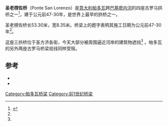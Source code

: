 {{Infobox Bridge
|bridge_name   = 圣老楞佐桥
|carries       = 圣方济各街 
|crosses       = [[巴基廖内河|巴基廖内河]]
|locale        = [[意大利|意大利]][[帕多瓦|帕多瓦]]
|design        = 拱桥
|material      = 石头
|spans         = 3
|mainspan      = 14.4 m
|length        = 53.30 m
|width         = 8.35 m
|open          = 公元前47-30年
|map_type = Italy
|lat        = 45.40611
|long       = 11.87787
}}
'''圣老楞佐桥'''（Ponte San Lorenzo）是[[意大利|意大利]][[帕多瓦|帕多瓦]]跨[[巴基廖内河|巴基廖内河]]的四座古罗马拱桥之一<ref name="O’Connor, Colin, 92">{{harvnb|O’Connor|1993|p=92}}</ref>，建于公元前47-30年，是世界上最早的拱桥之一。

圣老楞佐桥长53.30米，宽8.35米。桥梁上的题字表明其施工日期为公元前47-30年<ref name="O’Connor, Colin, 92"/>。 

这座三拱桥位于圣方济各街，今天大部分被周围逼近河岸的建筑物遮挡<ref name="O’Connor, Colin, 92"/> 。帕多瓦的另外两座古罗马桥梁视线同样受阻。

== 参考 ==
{{reflist}}
* {{Citation  | last = O’Connor | first = Colin  | title = Roman Bridges | publisher = Cambridge University Press | year = 1993 | pages = 92 (I161), 171 | isbn = 0-521-39326-4}}
* {{Citation | last = Galliazzo | first = Vittorio | title = I ponti romani. Catalogo generale
 | volume = Vol. 2 | year = 1994 | publisher = Edizioni Canova | location = Treviso
 | isbn = 88-85066-66-6 | pages = 208–212 (No. 436)}}
[[Category:帕多瓦桥梁|Category:帕多瓦桥梁]]
[[Category:前1世纪桥梁|Category:前1世纪桥梁]]